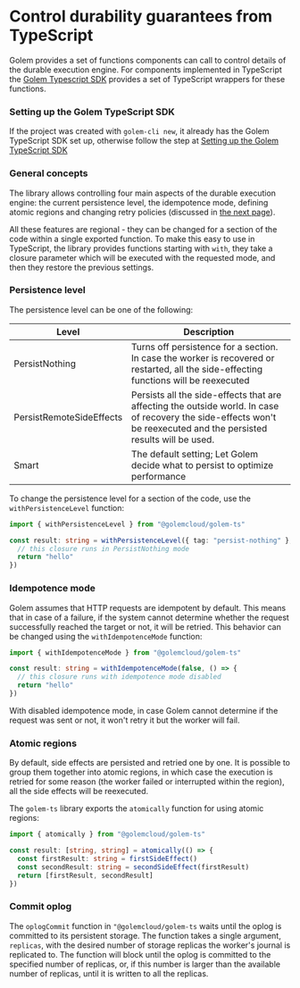# Control durability guarantees from TypeScript

Golem provides a set of functions components can call to control details of the durable execution engine. For components implemented in TypeScript the [Golem Typescript SDK](/docs/experimental-languages/ts-language-guide/golem-ts-sdk) provides a set of TypeScript wrappers for these functions.

### Setting up the Golem TypeScript SDK

If the project was created with `golem-cli new`, it already has the Golem TypeScript SDK set up, otherwise follow the step at [Setting up the Golem TypeScript SDK](/docs/experimental-languages/ts-language-guide/golem-ts-sdk)

### General concepts

The library allows controlling four main aspects of the durable execution engine: the current persistence level, the idempotence mode, defining atomic regions and changing retry policies (discussed in [the next page](/docs/experimental-languages/ts-language-guide/retries)).

All these features are regional - they can be changed for a section of the code within a single exported function. To make this easy to use in TypeScript, the library provides functions starting with `with`, they take a closure parameter which will be executed with the requested mode, and then they restore the previous settings.

### Persistence level

The persistence level can be one of the following:

| Level                    | Description                                                                                                                                                          |
| ------------------------ | -------------------------------------------------------------------------------------------------------------------------------------------------------------------- |
| PersistNothing           | Turns off persistence for a section. In case the worker is recovered or restarted, all the side-effecting functions will be reexecuted                               |
| PersistRemoteSideEffects | Persists all the side-effects that are affecting the outside world. In case of recovery the side-effects won't be reexecuted and the persisted results will be used. |
| Smart                    | The default setting; Let Golem decide what to persist to optimize performance                                                                                        |

To change the persistence level for a section of the code, use the `withPersistenceLevel` function:

```typescript
import { withPersistenceLevel } from "@golemcloud/golem-ts"

const result: string = withPersistenceLevel({ tag: "persist-nothing" }, () => {
  // this closure runs in PersistNothing mode
  return "hello"
})
```

### Idempotence mode

Golem assumes that HTTP requests are idempotent by default. This means that in case of a failure, if the system cannot determine whether the request successfully reached the target or not, it will be retried. This behavior can be changed using the `withIdempotenceMode` function:

```typescript
import { withIdempotenceMode } from "@golemcloud/golem-ts"

const result: string = withIdempotenceMode(false, () => {
  // this closure runs with idempotence mode disabled
  return "hello"
})
```

With disabled idempotence mode, in case Golem cannot determine if the request was sent or not, it won't retry it but the worker will fail.

### Atomic regions

By default, side effects are persisted and retried one by one. It is possible to group them together into atomic regions, in which case the execution is retried for some reason (the worker failed or interrupted within the region), all the side effects will be reexecuted.

The `golem-ts` library exports the `atomically` function for using atomic regions:

```typescript
import { atomically } from "@golemcloud/golem-ts"

const result: [string, string] = atomically(() => {
  const firstResult: string = firstSideEffect()
  const secondResult: string = secondSideEffect(firstResult)
  return [firstResult, secondResult]
})
```

### Commit oplog

The `oplogCommit` function in `"@golemcloud/golem-ts` waits until the oplog is committed to its persistent storage. The function takes a single argument, `replicas`, with the desired number of storage replicas the worker's journal is replicated to. The function will block until the oplog is committed to the specified number of replicas, or, if this number is larger than the available number of replicas, until it is written to all the replicas.
